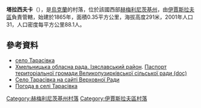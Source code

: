 {{coord|49|53|7|N|26|54|18|E|scale:100000|display=title}}

'''塔拉西夫卡'''（{{lang-uk|Тарасівка}}），是[[烏克蘭|烏克蘭]]的村落，位於該國西部[[赫梅利尼茨基州|赫梅利尼茨基州]]，由[[伊賈斯拉夫區|伊賈斯拉夫區]]負責管轄，始建於1865年，面積0.35平方公里，海拔高度291米，2001年人口31，人口密度每平方公里88.1人。

==參考資料==
* [http://w1.c1.rada.gov.ua/pls/z7502/A005?rdat1=09.02.2011&rf7571=35948 село Тарасівка]{{dead link|date=2017年12月 |bot=InternetArchiveBot |fix-attempted=yes }}
* [https://web.archive.org/web/20160306105422/http://oblrada.km.ua/district/show/15 Хмельницька обласна рада. Ізяславський район]. [https://web.archive.org/web/20141227090424/http://oblrada.km.ua/userfiles/%D0%9F%D0%B0%D1%81%D0%BF%D0%BE%D1%80%D1%82%20%D0%92_%D0%9F%D1%83%D0%B7%D0%B8%D1%80%D0%BA%D0%B8_2011.doc Паспорт територіальної громади 	Великопузирківської сільської ради (doc)]
* [http://w1.c1.rada.gov.ua/pls/z7502/A005?rdat1=09.02.2011&rf7571=35948 Село Тарасівка на сайті Верховної Ради]{{dead link|date=2017年12月 |bot=InternetArchiveBot |fix-attempted=yes }}
* [http://weather.in.ua/ua/hmel'nickaja/25790 Погода в селі Тарасівка] {{Wayback|url=http://weather.in.ua/ua/hmel%27nickaja/25790 |date=20111220174247 }}

{{DEFAULTSORT:Тарасівка}}
[[Category:赫梅利尼茨基州村落|Category:赫梅利尼茨基州村落]]
[[Category:伊賈斯拉夫區村落|Category:伊賈斯拉夫區村落]]


{{Khmelnytskyi-geo-stub}}